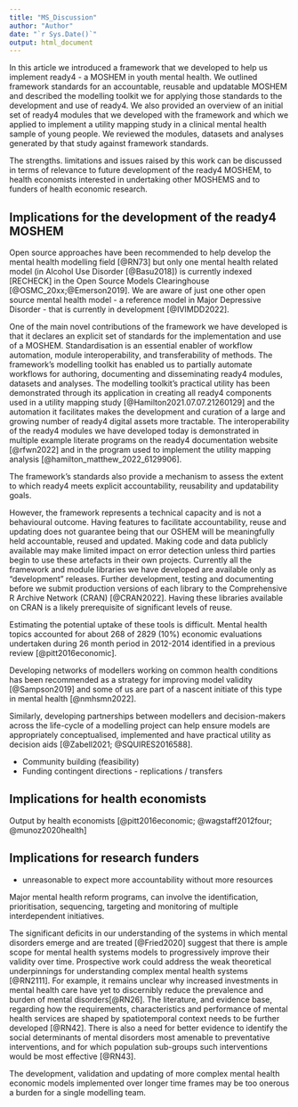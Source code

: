 ```yaml
---
title: "MS_Discussion"
author: "Author"
date: "`r Sys.Date()`"
output: html_document
---
```


In this article we introduced a framework that we developed to help us implement ready4 - a MOSHEM in youth mental health. We outlined framework standards for an accountable, reusable and updatable MOSHEM and described the modelling toolkit we for applying those standards to the development and use of ready4. We also provided an overview of an initial set of ready4 modules that we developed with the framework and which we applied to implement a utility mapping study in a clinical mental health sample of young people. We reviewed the modules, datasets and analyses generated by that study against framework standards. 

The strengths. limitations and issues raised by this work can be discussed in terms of relevance to future development of the ready4 MOSHEM, to health economists interested in undertaking other MOSHEMS and to funders of health economic research.

## Implications for the development of the ready4 MOSHEM
Open source approaches have been recommended to help develop the mental health modelling field [@RN73] but only one mental health related model (in Alcohol Use Disorder [@Basu2018]) is currently indexed [RECHECK] in the Open Source Models Clearinghouse [@OSMC_20xx;@Emerson2019]. We  are aware of just one other open source mental health model - a reference model in Major Depressive Disorder - that is currently in development [@IVIMDD2022]. 

One of the main novel contributions of the framework we have developed is that it declares an explicit set of standards for the implementation and use of a MOSHEM. Standardisation is an essential enabler of workflow automation, module interoperability, and transferability of methods<!-- and efficient collaboration  -->. The framework's modelling toolkit has enabled us to partially automate workflows for authoring, documenting and disseminating ready4 modules, datasets and analyses. The modelling toolkit's practical utility has been demonstrated through its application in creating all ready4 components used in a utility mapping study [@Hamilton2021.07.07.21260129] and the automation it facilitates makes the development and curation of a large and growing number of ready4 digital assets more tractable. The interoperability of the ready4 modules we have developed today is demonstrated in multiple example literate programs on the ready4 documentation website [@rfwn2022] and in the program used to implement the utility mapping analysis [@hamilton_matthew_2022_6129906].

The framework's standards also provide a mechanism to assess the extent to which ready4 meets explicit accountability, reusability and updatability goals.



 <!-- - One shot at big changes -->
 <!-- - Our analysis - do it in stages, be transparent, continually improve, get help, be flexible (modelling toolkit / monolithic model), have a framework -->
 <!-- A coding framework for MOSHEMs developed in the language R includes standardised approaches to directory structure and naming conventions [@Alarid2019]. -->

However, the framework represents a technical capacity and is not a behavioural outcome. Having features to facilitate accountability, reuse and updating does not guarantee being that our OSHEM will be meaningfully held accountable, reused and updated. Making code and data publicly available may make limited impact on error detection unless third parties begin to use these artefacts in their own projects. Currently all the framework and module libraries we have developed are available only as "development" releases. Further development, testing and documenting before we submit production versions of each library to the Comprehensive R Archive Network (CRAN) [@CRAN2022]. Having these libraries available on CRAN is a likely prerequisite of significant levels of reuse. 

Estimating the potential uptake of these tools is difficult. Mental health topics accounted for about 268 of 2829 (10%) economic evaluations undertaken during 26 month period in 2012-2014 identified in a previous review [@pitt2016economic].
 
Developing networks of modellers working on common health conditions has been recommended as a strategy for improving model validity [@Sampson2019] and some of us are part of a nascent initiate of this type in mental health [@nmhsmn2022].

<!-- Add ref to NMHSMN in Australia --> Similarly, developing partnerships between modellers and decision-makers across the life-cycle of a modelling project can help ensure models are appropriately conceptualised, implemented and have practical utility as decision aids [@Zabell2021; @SQUIRES2016588].

- Community building (feasibility)
<!-- Open source is more than open access (limited discussion). -->
- Funding contingent directions - replications / transfers



## Implications for health economists
<!-- Standardized and transferable approaches to health economic modelling have been recommended. [doi:10.1017/S0266462317000666] -->
<!-- As modelling methods have become more sophisticated, some have argued that more complex models are required to adequately explore certain types of public health topics [@SQUIRES2016588].  -->
<!-- Modellers should be faithful to reaity and values of users DOI: 10.1002/asi.23697 -->
<!-- transferability - [https://doi.org/10.1017/S026646232200321X].  -->
Output by health economists [@pitt2016economic; @wagstaff2012four; @munoz2020health]

## Implications for research funders
<!-- Reducing waste in research is responsibility of research funder: https://doi.org/10.1016/S0140-6736(13)62229-1 -->
<!-- MH Research priorities (WP3 - Research, WP6 - Economic) https://doi.org/10.1016/S2215-0366(15)00332-6 -->
<!-- http://hdl.handle.net/1893/27205--><!-- CONTEXT: Funders should also support methodological work on context, including the development of reporting templates to facilitate accurate, comprehensive and systematic reporting of context, approaches to evidence synthesis that can capture contextual variation adequately and modelling methods that can leverage the accumulating evidence on contextual variation to predict the reach, implementation and effectiveness of promising interventions in new contexts." -->

- unreasonable to expect more accountability without more resources

<!-- greater use of these types of models may require adaptation on the part of funders, modellers and decision-makers. T -->

<!-- Link to Wagstaff - Demand forecasting, valuation of health and healthcare, economic evaluation, utility mapping?? -->

<!-- # Motivation -->

<!-- ## Why develop OSHEMs in mental health -->


Major mental health reform programs, <!-- such as those currently being implemented in Victoria, Australia [@VicRC2021],  -->can involve the identification, prioritisation, sequencing, targeting and monitoring of multiple interdependent initiatives. 

The significant deficits in our understanding of the systems in which mental disorders emerge and are treated [@Fried2020] suggest that there is ample scope for mental health systems models to progressively improve their validity over time. Prospective work could address the weak theoretical underpinnings for understanding complex mental health systems [@RN2111]. For example, it remains unclear why increased investments in mental health care have yet to discernibly reduce the prevalence and burden of mental disorders[@RN26].  The  literature, and evidence base, regarding how the requirements, characteristics and performance of mental health services are shaped by spatiotemporal context needs to be further developed [@RN42]. There is also a need for better evidence to identify the social determinants of mental disorders most amenable to preventative interventions, and for which population sub-groups such interventions would be most effective [@RN43]. 

The development, validation and updating of more complex mental health economic models implemented over longer time frames may be too onerous a burden for a single modelling team. 


<!-- Decision makers are frequently left to rely on economic analyses that become less valid and relevant each year. A model can grow stale when changes in the real world, whether sudden (e.g. new pandemics) or gradual (e.g. demographic), is not represented by corresponding updates to relevant model features. Even when the system being modelled remains relatively stable, new research findings may potentially invalidate aspects of a model's original conceptualisation and implementation.  -->

<!-- that rarely explores complex dynamic systems  -->
<!-- [PECUNIA] -->

<!-- Computational modelling could play an important role in developing policies to improve population mental health but this may require significant changes in the way mental health modelling projects are funded, conceptualised and implemented.  -->
 <!-- but, as with health economics more generally, OSHEMs remain rare. Greater use of open source approaches could help improve the scope, validity and usefulness of mental health economic models. -->
 
<!-- Repositories such as Zenodo [@Zenodo2013] and Dataverse [@Dataverse2007] provide persistent storage solutions that generate a Digital Object Identifier (DOI) for each unique item. These repositories are a preferable solution for sharing citable code and data than transitory repositories such as corporate websites or GitHub where items can be deleted or relocated at any time [@sseditors2022]. Zenodo includes tools that automate integration with GitHub, which makes it easy for developers to maintain parallel code repositories - one for disseminating the most up to date development code and the other for archiving citable code releases. --> <!-- Developers storing data in a Dataverse installation have access to multiple meta-data fields to document both a data collection and its individual constituent files.  --><!-- In R, code manuals and websites can be created with the aid of tools such as devtools [@devtools2021], sinew [@sinew2022], roxygen2 [@roxygen2021] and pkgdown [@pkgdown2022].  -->
 
<!-- and the use of version control systems. <!-- such as Git [@git20XX].  -->  
 
<!-- Applying a previously published algorithm [@kross2016] to analyse the most comprehensive archive of released R packages [@CRAN2022] finds that `r gpl_pc_dbl`% are distributed under various forms of General Public License (GPL) [@GNUGPL2022], a copyleft license. -->
<!-- In R, including a CITATION file in the `inst` directory of a package will enable users of that package to retrieve citation information by running a command of the format `citation("Package Name")` in the R console [@Salmon2021]. More generally, including a CITATION.cff file at the top level of your code repository will enable GitHub and Zenodo repositories hosting that item to include the relevant information in their citation tools [@Druskat_Citation_File_Format_2021]. Datasets hosted on Dataverse installations have metadata fields that, once completed by authors, generate citation files for dataset viewers. -->

<!-- A key challenge to generalising health economic models is that they are typically developed to inform a decision problem with a highly specific jurisdictional context. However, a number of choices about how these models are implemented can significantly increase the re-usability of model code in other contexts.  -->
<!-- For example, when generalising a model developed for the Australian context to a UK context, one could create a class that initially inherits all of the methods defined for the Australian model and then write new or replacement methods as needed for the UK model.  -->

<!-- A number of tools and approaches can make the process of implementing and curating changes to model code and data more coherent and efficient.   <!-- Repositories such as Zenodo [@Zenodo2013] and Dataverse [@Dataverse2007] provide persistent access to all published versions of a dataset, each uniquely identifiable. For code, use of version control tools like Git [@git20XX] can ensure that the entire development history of a project is organised so that each version is distinguishable and retrievable by developers. The online platform GitHub [@github2007] can make this version history accessible to anyone. -->

<!-- For R code, the usethis [@usethis2021] package can be used to partially automate version number increments using the convention Major.Minor.Patch.Development (e.g. ExampleSoftware v1.1.1.1). Datasets stored on the Harvard Dataverse use the simpler Major.Minor convention.  -->
<!-- MOSHEMs developed in R can take advantage of templates provided by devtools [@devtools2021] and pkgdown [@pkgdown2022] to run continuous integration checks on GitHub.  --><!-- These tests can include those of units (do individual functions produce expected output?), documentation (does documentation render correctly?; can all example workflows be executed?) and installation (can the software be successfully deployed on multiple types of operating system?).  -->
<!-- MH systems design is not a pharma led project - less concerns about commercial ownership -->

<!-- and for mental health specifically [@Occhipinti2021],  -->
<!-- could provide greater insight about inter-dependencies between candidate policies and the dynamic nature of the mental health systems planning context. Dynamic systems methods might provide the foundations for developing   -->
<!-- and models designed for multiple purposes r -->

 <!-- as part of the Open Value Initiative [@Jansen2019].  -->
 
 <!-- Yet single purpose models that assume static systems may be inadequate for the decision support needs of policymakers and service planners [@PC2020; @Occhipinti2021].  -->
<!-- The large and widespread additional mental health burdens recently observed during the COVID-19 pandemic[@20211700] and predicted as a potential future consequence of climate change [@page_howard_2010], highlight the need to improve the resilience and adaptability of these systems. To help stem growing demand for mental health services, policymakers have also been encouraged to place greater emphasis on tackling the social determinants of mental disorders [@RN11].  -->

<!-- Our approach to model development is to undertake a number of discrete modelling projects of the people, places, platforms and programs that shape the mental health and wellbeing of young people and to progressively link them together by means of a common framework. To model people we are developing synthetic representations of populations of interest [@DVN/HJXYKQ_2021] that describe relevant individual characteristics and their relationships, algorithms that map psychological measures to health utility [@Hamilton2021.07.07.21260129] and choice models for predicting the helpseeking behaviour of young people [@hamilton_matthew_2022_6627995]. Our in-development model of places [@DVN/V3OKZV_2022] has the aim of synthesising geometry and spatial attribute data to characterise the geographic distribution of relevant demographic, environmental, epidemiological and service infrastructure features. We are in the early stages of a multi-annual project to develop a service platform model that will represent the processes and operations of a complex primary youth mental health service. We also plan to extend and update our prior work reviewing economic evidence relating to youth mental health programs [@RN33] so that it can be integrated with this model. Our initial work on **readyforwhatsnext** is focused on Victoria, Australia but the framework we are using to develop it is designed to facilitate extension by ourselves and others to different jurisdictional decision contexts. Progress is reported on a project website [@rfwn2022]. -->